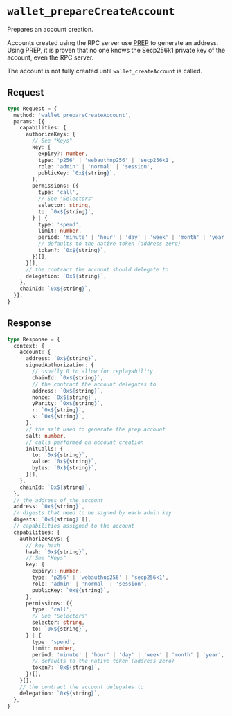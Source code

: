 
# `wallet_prepareCreateAccount`

Prepares an account creation.

Accounts created using the RPC server use [PREP](https://blog.biconomy.io/prep-deep-dive/) to generate an address. Using PREP, it is proven that no one knows the Secp256k1 private key of the account, even the RPC server.

The account is not fully created until `wallet_createAccount` is called.

<Keys />
<Selectors />

## Request

```ts
type Request = {
  method: 'wallet_prepareCreateAccount',
  params: [{
    capabilities: {
      authorizeKeys: {
        // See "Keys"
        key: {
          expiry?: number,
          type: 'p256' | 'webauthnp256' | 'secp256k1',
          role: 'admin' | 'normal' | 'session',
          publicKey: `0x${string}`,
        },
        permissions: ({
          type: 'call',
          // See "Selectors"
          selector: string,
          to: `0x${string}`,
        } | {
          type: 'spend',
          limit: number,
          period: 'minute' | 'hour' | 'day' | 'week' | 'month' | 'year',
          // defaults to the native token (address zero)
          token?: `0x${string}`,
        })[],
      }[],
      // the contract the account should delegate to
      delegation: `0x${string}`,
    },
    chainId: `0x${string}`,
  }],
}
```

## Response

```ts
type Response = {
  context: {
    account: {
      address: `0x${string}`,
      signedAuthorization: {
        // usually 0 to allow for replayability
        chainId: `0x${string}`,
        // the contract the account delegates to
        address: `0x${string}`,
        nonce: `0x${string}`,
        yParity: `0x${string}`,
        r: `0x${string}`,
        s: `0x${string}`,
      },
      // the salt used to generate the prep account
      salt: number,
      // calls performed on account creation
      initCalls: {
        to: `0x${string}`,
        value: `0x${string}`,
        bytes: `0x${string}`,
      }[],
    },
    chainId: `0x${string}`,
  },
  // the address of the account
  address: `0x${string}`,
  // digests that need to be signed by each admin key
  digests: `0x${string}`[],
  // capabilities assigned to the account
  capabilities: {
    authorizeKeys: {
      // key hash
      hash: `0x${string}`,
      // See "Keys"
      key: {
        expiry?: number,
        type: 'p256' | 'webauthnp256' | 'secp256k1',
        role: 'admin' | 'normal' | 'session',
        publicKey: `0x${string}`,
      },
      permissions: ({
        type: 'call',
        // See "Selectors"
        selector: string,
        to: `0x${string}`,
      } | {
        type: 'spend',
        limit: number,
        period: 'minute' | 'hour' | 'day' | 'week' | 'month' | 'year',
        // defaults to the native token (address zero)
        token?: `0x${string}`,
      })[],
    }[],
    // the contract the account delegates to
    delegation: `0x${string}`,
  },
}
```
